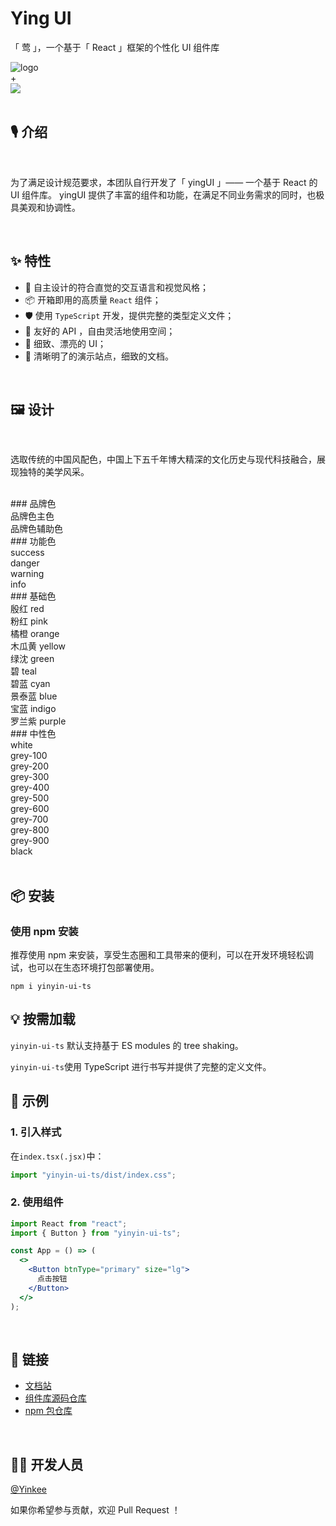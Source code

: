 
<Meta title="Introduction" />

<style>
  {`
    .logo {
      height: 80px;
      display: flex;
      align-items:center;
      margin-bottom:20px;
    }
    .logo-and {
      line-height: 100px;
      display: inline-block;
      margin: 0 20px;
      color: #aaa;
      font-size: 30px;
      font-weight:900;
    }
    .logo img {
      width: 80px;
      height:80px
    }
    .logo .react-logo{
      width: 80px;
      height:80px
    }
  `}
</style>

# Ying UI

「 莺 」，一个基于「 React 」框架的个性化 UI 组件库

<div className="logo">
  <img src={Logo} alt="logo" />
  <div className="logo-and">+</div>
  <img
    src="https://gw.alipayobjects.com/zos/antfincdn/aPkFc8Sj7n/method-draw-image.svg"
    className="react-logo"
  />
</div>

<br />

## 🎙 介绍

<br />

为了满足设计规范要求，本团队自行开发了「 yingUI 」—— 一个基于 React 的 UI 组件库。 yingUI 提供了丰富的组件和功能，在满足不同业务需求的同时，也极具美观和协调性。

<br />

## ✨ 特性

- 👑 自主设计的符合直觉的交互语言和视觉风格；
- 📦 开箱即用的高质量 `React` 组件；
- 🛡️ 使用 `TypeScript` 开发，提供完整的类型定义文件；
- 🎃 友好的 API ，自由灵活地使用空间；
- 🎠 细致、漂亮的 UI；
- 📁 清晰明了的演示站点，细致的文档。

<br />

## 🖼️ 设计

<br />

选取传统的中国风配色，中国上下五千年博大精深的文化历史与现代科技融合，展现独特的美学风采。

<br />
### 品牌色
<div style={{ textAlign: "center" }}>
  <div style={{ backgroundColor: "#2775b6" }}>品牌色主色</div>
  <div style={{ backgroundColor: "#6c757d" }}>品牌色辅助色</div>
</div>
### 功能色
<div style={{ textAlign: "center" }}>
  <div style={{ backgroundColor: "#0C8918" }}>success</div>
  <div style={{ backgroundColor: "#BE002F" }}>danger</div>
  <div style={{ backgroundColor: "#f9c116" }}>warning</div>
  <div style={{ backgroundColor: "#3EEDE7" }}>info</div>
</div>
### 基础色
<div style={{ textAlign: "center" }}>
  <div style={{ backgroundColor: "#BE002F" }}>殷红 red</div>
  <div style={{ backgroundColor: "#FFB3A7" }}>粉红 pink</div>
  <div style={{ backgroundColor: "#f97d1c" }}>橘橙 orange</div>
  <div style={{ backgroundColor: "#f9c116" }}>木瓜黄 yellow</div>
  <div style={{ backgroundColor: "#0C8918" }}>绿沈 green</div>
  <div style={{ backgroundColor: "#1BD1A5" }}>碧 teal</div>
  <div style={{ backgroundColor: "#3EEDE7" }}>碧蓝 cyan</div>
  <div style={{ backgroundColor: "#2775b6" }}>景泰蓝 blue</div>
  <div style={{ backgroundColor: "#4B5CC4" }}>宝蓝 indigo</div>
  <div style={{ backgroundColor: "#c08eaf" }}>罗兰紫 purple</div>
</div>
### 中性色
<div style={{ textAlign: "center" }}>
  <div style={{ backgroundColor: "#fff" }}>white</div>
  <div style={{ backgroundColor: "#f8f9fa" }}>grey-100</div>
  <div style={{ backgroundColor: "#e9ecef" }}>grey-200</div>
  <div style={{ backgroundColor: "#dee2e6" }}>grey-300</div>
  <div style={{ backgroundColor: "#ced4da" }}>grey-400</div>
  <div style={{ backgroundColor: "#adb5bd" }}>grey-500</div>
  <div style={{ backgroundColor: "#6c757d" }}>grey-600</div>
  <div style={{ backgroundColor: "#495057" }}>grey-700</div>
  <div style={{ backgroundColor: "#343a40", color: "white" }}>grey-800</div>
  <div style={{ backgroundColor: "#212529", color: "white" }}>grey-900</div>
  <div style={{ backgroundColor: "#000", color: "white" }}>black</div>
</div>

<br />

## 📦 安装

### 使用 npm 安装

推荐使用 npm 来安装，享受生态圈和工具带来的便利，可以在开发环境轻松调试，也可以在生态环境打包部署使用。

```shell
npm i yinyin-ui-ts
```

## 💡 按需加载

`yinyin-ui-ts` 默认支持基于 ES modules 的 tree shaking。

`yinyin-ui-ts`使用 TypeScript 进行书写并提供了完整的定义文件。

## 🔨 示例

### 1. 引入样式

在`index.tsx(.jsx)`中：

```js
import "yinyin-ui-ts/dist/index.css";
```

### 2. 使用组件

```jsx
import React from "react";
import { Button } from "yinyin-ui-ts";

const App = () => (
  <>
    <Button btnType="primary" size="lg">
      点击按钮
    </Button>
  </>
);
```

<br />

## 🔗 链接

- [文档站](https://yinyin-ui-ts.vercel.app)
- [组件库源码仓库](https://github.com/Yanqi-Lin/yinyin-ui-ts)
- [npm 包仓库](https://npm.com/Yanqi-Lin/yinyin-ui-ts)

<br />

## 👩‍💻 开发人员

[@Yinkee](https://github.com/Yanqi-Lin)

如果你希望参与贡献，欢迎 Pull Request ！
